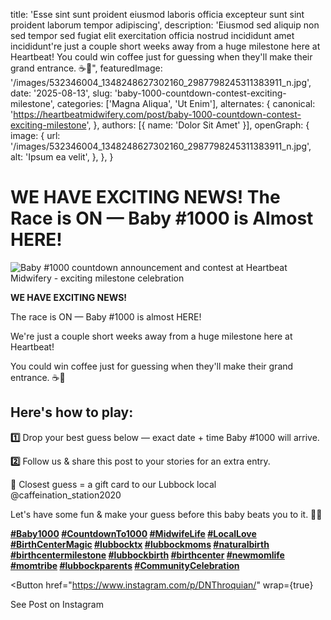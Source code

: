 
  title: 'Esse sint sunt proident eiusmod laboris officia excepteur sunt sint proident laborum tempor adipiscing',
  description: 'Eiusmod sed aliquip non sed tempor sed fugiat elit exercitation officia nostrud incididunt amet incididunt're just a couple short weeks away from a huge milestone here at Heartbeat! You could win coffee just for guessing when they'll make their grand entrance. ☕💌",
  featuredImage: '/images/532346004_1348248627302160_2987798245311383911_n.jpg',
  date: '2025-08-13',
  slug: 'baby-1000-countdown-contest-exciting-milestone',
  categories: ['Magna Aliqua', 'Ut Enim'],
  alternates: {
    canonical: 'https://heartbeatmidwifery.com/post/baby-1000-countdown-contest-exciting-milestone',
  },
  authors: [{ name: 'Dolor Sit Amet' }],
  openGraph: {
    image: {
      url: '/images/532346004_1348248627302160_2987798245311383911_n.jpg',
      alt: 'Ipsum ea velit',
    },
  },
}

# WE HAVE EXCITING NEWS! The Race is ON — Baby #1000 is Almost HERE!

<Image
  src="/images/532346004_1348248627302160_2987798245311383911_n.jpg"
  size="large"
  wrap={true}
  alt="Baby #1000 countdown announcement and contest at Heartbeat Midwifery - exciting milestone celebration"
/>

**WE HAVE EXCITING NEWS!**

The race is ON — Baby #1000 is almost HERE!

We're just a couple short weeks away from a huge milestone here at Heartbeat!

You could win coffee just for guessing when they'll make their grand entrance. ☕💌

## Here's how to play:

**1️⃣** Drop your best guess below — exact date + time Baby #1000 will arrive.

**2️⃣** Follow us & share this post to your stories for an extra entry.

**🎁** Closest guess = a gift card to our Lubbock local @caffeination_station2020

Let's have some fun & make your guess before this baby beats you to it. 🍼💨

**[#Baby1000](https://www.instagram.com/explore/tags/baby1000/) [#CountdownTo1000](https://www.instagram.com/explore/tags/countdownto1000/) [#MidwifeLife](https://www.instagram.com/explore/tags/midwifelife/) [#LocalLove](https://www.instagram.com/explore/tags/locallove/) [#BirthCenterMagic](https://www.instagram.com/explore/tags/birthcentermagic/) [#lubbocktx](https://www.instagram.com/explore/tags/lubbocktx/) [#lubbockmoms](https://www.instagram.com/explore/tags/lubbockmoms/) [#naturalbirth](https://www.instagram.com/explore/tags/naturalbirth/) [#birthcentermilestone](https://www.instagram.com/explore/tags/birthcentermilestone/) [#lubbockbirth](https://www.instagram.com/explore/tags/lubbockbirth/) [#birthcenter](https://www.instagram.com/explore/tags/birthcenter/) [#newmomlife](https://www.instagram.com/explore/tags/newmomlife/) [#momtribe](https://www.instagram.com/explore/tags/momtribe/) [#lubbockparents](https://www.instagram.com/explore/tags/lubbockparents/) [#CommunityCelebration](https://www.instagram.com/explore/tags/communitycelebration/)**

<Button
  href="https://www.instagram.com/p/DNThroquian/"
  wrap={true}
>
  See Post on Instagram
</Button>
